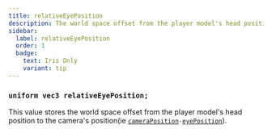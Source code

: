 ```yaml
---
title: relativeEyePosition
description: The world space offset from the player model's head position to the camera's position.
sidebar:
  label: relativeEyePosition
  order: 1
  badge:
    text: Iris Only
    variant: tip
---
```


### `uniform vec3 relativeEyePosition;`

This value stores the world space offset from the player model's head position to the camera's position(ie [`cameraPosition`](/reference/uniforms/general/cameraposition)`-`[`eyePosition`](/reference/uniforms/general/eyeposition)).